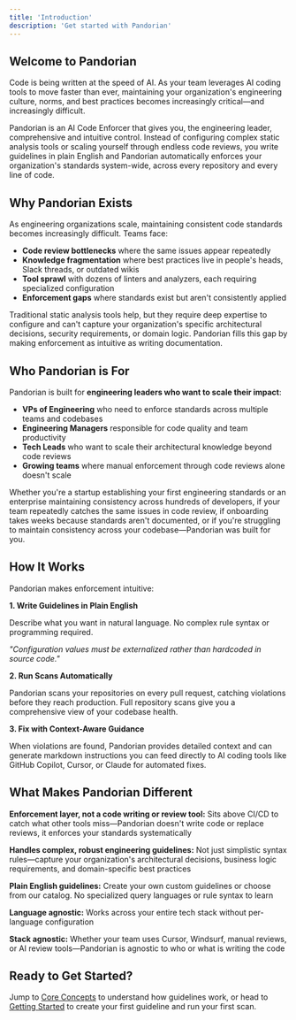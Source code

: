 ```yaml
---
title: 'Introduction'
description: 'Get started with Pandorian'
---
```


## Welcome to Pandorian

Code is being written at the speed of AI. As your team leverages AI coding tools to move faster than ever, maintaining your organization's engineering culture, norms, and best practices becomes increasingly critical—and increasingly difficult.

Pandorian is an AI Code Enforcer that gives you, the engineering leader, comprehensive and intuitive control. Instead of configuring complex static analysis tools or scaling yourself through endless code reviews, you write guidelines in plain English and Pandorian automatically enforces your organization's standards system-wide, across every repository and every line of code.

## Why Pandorian Exists

As engineering organizations scale, maintaining consistent code standards becomes increasingly difficult. Teams face:

- **Code review bottlenecks** where the same issues appear repeatedly
- **Knowledge fragmentation** where best practices live in people's heads, Slack threads, or outdated wikis
- **Tool sprawl** with dozens of linters and analyzers, each requiring specialized configuration
- **Enforcement gaps** where standards exist but aren't consistently applied

Traditional static analysis tools help, but they require deep expertise to configure and can't capture your organization's specific architectural decisions, security requirements, or domain logic. Pandorian fills this gap by making enforcement as intuitive as writing documentation.

## Who Pandorian is For

Pandorian is built for **engineering leaders who want to scale their impact**:

- **VPs of Engineering** who need to enforce standards across multiple teams and codebases
- **Engineering Managers** responsible for code quality and team productivity
- **Tech Leads** who want to scale their architectural knowledge beyond code reviews
- **Growing teams** where manual enforcement through code reviews alone doesn't scale

Whether you're a startup establishing your first engineering standards or an enterprise maintaining consistency across hundreds of developers, if your team repeatedly catches the same issues in code review, if onboarding takes weeks because standards aren't documented, or if you're struggling to maintain consistency across your codebase—Pandorian was built for you.

## How It Works

Pandorian makes enforcement intuitive:

**1. Write Guidelines in Plain English**

Describe what you want in natural language. No complex rule syntax or programming required.

*"Configuration values must be externalized rather than hardcoded in source code."*

**2. Run Scans Automatically**

Pandorian scans your repositories on every pull request, catching violations before they reach production. Full repository scans give you a comprehensive view of your codebase health.

**3. Fix with Context-Aware Guidance**

When violations are found, Pandorian provides detailed context and can generate markdown instructions you can feed directly to AI coding tools like GitHub Copilot, Cursor, or Claude for automated fixes.

## What Makes Pandorian Different

**Enforcement layer, not a code writing or review tool:** Sits above CI/CD to catch what other tools miss—Pandorian doesn't write code or replace reviews, it enforces your standards systematically

**Handles complex, robust engineering guidelines:** Not just simplistic syntax rules—capture your organization's architectural decisions, business logic requirements, and domain-specific best practices

**Plain English guidelines:** Create your own custom guidelines or choose from our catalog. No specialized query languages or rule syntax to learn

**Language agnostic:** Works across your entire tech stack without per-language configuration

**Stack agnostic:** Whether your team uses Cursor, Windsurf, manual reviews, or AI review tools—Pandorian is agnostic to who or what is writing the code

## Ready to Get Started?

Jump to [Core Concepts](/essentials/pandorian-core-concepts) to understand how guidelines work, or head to [Getting Started](/getting-started) to create your first guideline and run your first scan.
